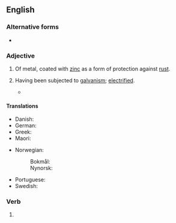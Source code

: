 ==English==

===Alternative forms===
* {{l|en|galvanized}}

===Adjective===
{{en-adj|-}}

# {{lb|en|British spelling}} Of metal, coated with [[zinc]] as a form of protection against [[rust]].
#: {{ux|en|'''galvanised''' pipes}}
#: {{ux|en|'''galvanised''' steel}}
# {{lb|en|obsolete}} Having been subjected to [[galvanism]]; [[electrified]].
#* {{quote-book|1=en|year=1898|author=H.G. Wells|authorlink=H.G. Wells|title={{w|The War of the Worlds}}|publisher=William Heinemann|location=London|page=302|passage=I go to London and see the busy multitudes in Fleet Street and the Strand, and it comes across my mind that they are but the ghosts of the past, haunting the streets that I have seen silent and wretched, going to and fro, phantasms in a dead city, the mockery of life in a '''galvanized''' body.}}

====Translations====
{{trans-top|coated with zinc}}
* Danish: {{t|da|galvaniseret}}
* German: {{t+|de|galvanisiert}}
* Greek: {{t+|el|γαλβανισμένος}}
* Maori: {{t|mi|kiritai konutea}}
{{trans-mid}}
* Norwegian:
*: Bokmål: {{t|nb|galvanisert}}
*: Nynorsk: {{t|nn|galvanisert}}
* Portuguese: {{t|pt|galvanizado|m}}
* Swedish: {{t+|sv|förzinkad}}
{{trans-bottom}}

===Verb===
{{head|en|verb form}}

# {{en-past of|galvanise}}